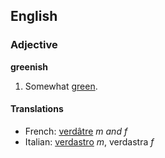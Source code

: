 ==English==
===Adjective===
'''greenish'''

#Somewhat [[green]].

====Translations====
*French: [[verdâtre]] ''m and f''
*Italian: [[verdastro]] ''m'', verdastra ''f''